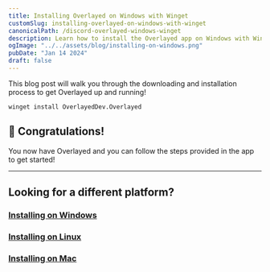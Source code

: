 ```yaml
---
title: Installing Overlayed on Windows with Winget
customSlug: installing-overlayed-on-windows-with-winget
canonicalPath: /discord-overlayed-windows-winget
description: Learn how to install the Overlayed app on Windows with Winget
ogImage: "../../assets/blog/installing-on-windows.png"
pubDate: "Jan 14 2024"
draft: false
---
```


This blog post will walk you through the downloading and installation process to get Overlayed up and running!

```
winget install OverlayedDev.Overlayed
```

## 🥳 Congratulations!

You now have Overlayed and you can follow the steps provided in the app to get started!

--- 
## Looking for a different platform?
### [Installing on Windows](/blog/installing-overlayed-on-windows)
### [Installing on Linux](/blog/installing-overlayed-on-linux)
### [Installing on Mac](/blog/installing-overlayed-on-mac)
